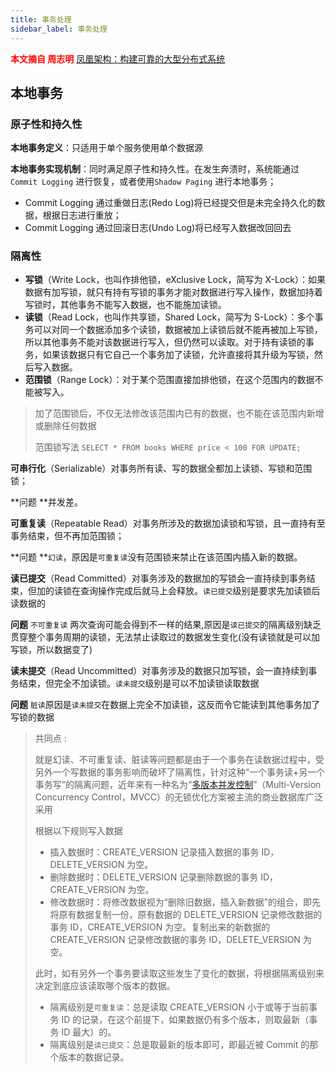 ```yaml
---
title: 事务处理
sidebar_label: 事务处理
---
```


<font color='red'>**本文摘自 周志明** [凤凰架构：构建可靠的大型分布式系统](https://icyfenix.cn/introduction/about-book.html)</font>

## 本地事务

### 原子性和持久性

**本地事务定义**：只适用于单个服务使用单个数据源

**本地事务实现机制**：同时满足原子性和持久性。在发生奔溃时，系统能通过`Commit Logging` 进行恢复，或者使用`Shadow Paging` 进行本地事务；

- Commit Logging 通过重做日志(Redo Log)将已经提交但是未完全持久化的数据，根据日志进行重放；
- Commit Logging 通过回滚日志(Undo Log)将已经写入数据改回回去

### 隔离性

- **写锁**（Write Lock，也叫作排他锁，eXclusive Lock，简写为 X-Lock）：如果数据有加写锁，就只有持有写锁的事务才能对数据进行写入操作，数据加持着写锁时，其他事务不能写入数据，也不能施加读锁。
- **读锁**（Read Lock，也叫作共享锁，Shared Lock，简写为 S-Lock）：多个事务可以对同一个数据添加多个读锁，数据被加上读锁后就不能再被加上写锁，所以其他事务不能对该数据进行写入，但仍然可以读取。对于持有读锁的事务，如果该数据只有它自己一个事务加了读锁，允许直接将其升级为写锁，然后写入数据。
- **范围锁**（Range Lock）：对于某个范围直接加排他锁，在这个范围内的数据不能被写入。

> 加了范围锁后，不仅无法修改该范围内已有的数据，也不能在该范围内新增或删除任何数据
>
> 范围锁写法 `SELECT * FROM books WHERE price < 100 FOR UPDATE;`

**可串行化**（Serializable）对事务所有读、写的数据全都加上读锁、写锁和范围锁；

**问题 **并发差。

**可重复读**（Repeatable Read）对事务所涉及的数据加读锁和写锁，且一直持有至事务结束，但不再加范围锁；

**问题 **`幻读`，原因是`可重复读`没有范围锁来禁止在该范围内插入新的数据。

**读已提交**（Read Committed）对事务涉及的数据加的写锁会一直持续到事务结束，但加的读锁在查询操作完成后就马上会释放。`读已提交`级别是要求先加读锁后读数据的

**问题** `不可重复读` 两次查询可能会得到不一样的结果,原因是`读已提交`的隔离级别缺乏贯穿整个事务周期的读锁，无法禁止读取过的数据发生变化(没有读锁就是可以加写锁，所以数据变了)

**读未提交**（Read Uncommitted）对事务涉及的数据只加写锁，会一直持续到事务结束，但完全不加读锁。`读未提交`级别是可以不加读锁读取数据

**问题** `脏读`原因是`读未提交`在数据上完全不加读锁，这反而令它能读到其他事务加了写锁的数据

>  共同点 :
>
> 就是幻读、不可重复读、脏读等问题都是由于一个事务在读数据过程中，受另外一个写数据的事务影响而破坏了隔离性，针对这种“一个事务读+另一个事务写”的隔离问题，近年来有一种名为“[多版本并发控制](https://en.wikipedia.org/wiki/Multiversion_concurrency_control)”（Multi-Version Concurrency Control，MVCC）的无锁优化方案被主流的商业数据库广泛采用
>
> 根据以下规则写入数据
>
> - 插入数据时：CREATE_VERSION 记录插入数据的事务 ID，DELETE_VERSION 为空。
> - 删除数据时：DELETE_VERSION 记录删除数据的事务 ID，CREATE_VERSION 为空。
> - 修改数据时：将修改数据视为“删除旧数据，插入新数据”的组合，即先将原有数据复制一份，原有数据的 DELETE_VERSION 记录修改数据的事务 ID，CREATE_VERSION 为空。复制出来的新数据的 CREATE_VERSION 记录修改数据的事务 ID，DELETE_VERSION 为空。
>
> 此时，如有另外一个事务要读取这些发生了变化的数据，将根据隔离级别来决定到底应该读取哪个版本的数据。
>
> - 隔离级别是`可重复读`：总是读取 CREATE_VERSION 小于或等于当前事务 ID 的记录，在这个前提下，如果数据仍有多个版本，则取最新（事务 ID 最大）的。
> - 隔离级别是`读已提交`：总是取最新的版本即可，即最近被 Commit 的那个版本的数据记录。



<TailProtocal />
